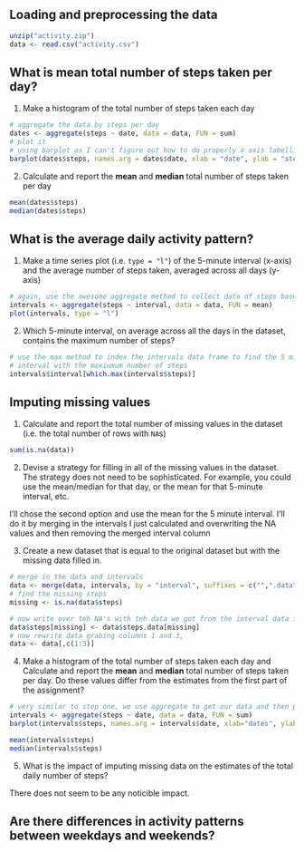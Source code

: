 ## Loading and preprocessing the data
```r
unzip("activity.zip")
data <- read.csv("activity.csv")
```

## What is mean total number of steps taken per day?

1. Make a histogram of the total number of steps taken each day

```r
# aggregate the data by steps per day
dates <- aggregate(steps ~ date, data = data, FUN = sum)
# plot it 
# using barplot as I can't figure out how to do properly x axis labelling
barplot(dates$steps, names.arg = dates$date, xlab = "date", ylab = "steps")
```

2. Calculate and report the **mean** and **median** total number of
steps taken per day

```r
mean(dates$steps)
median(dates$steps)
```
## What is the average daily activity pattern?

1. Make a time series plot (i.e. `type = "l"`) of the 5-minute
interval (x-axis) and the average number of steps taken, averaged
across all days (y-axis)

```r
# again, use the awesome aggregate method to collect data of steps based on interval
intervals <- aggregate(steps ~ interval, data = data, FUN = mean)
plot(intervals, type = "l")
```

2. Which 5-minute interval, on average across all the days in the
dataset, contains the maximum number of steps?

```r
# use the max method to index the intervals data frame to find the 5 minute
# interval with the maxiumum number of steps
intervals$interval[which.max(intervals$steps)]
```

## Imputing missing values

1. Calculate and report the total number of missing values in the
dataset (i.e. the total number of rows with `NA`s)

```r
sum(is.na(data))
```

2. Devise a strategy for filling in all of the missing values in the
dataset. The strategy does not need to be sophisticated. For
example, you could use the mean/median for that day, or the mean
for that 5-minute interval, etc.

I'll chose the second option and use the mean for the 5 minute interval.
I'll do it by merging in the intervals I just calculated and overwriting 
the NA values and then removing the merged interval column

3. Create a new dataset that is equal to the original dataset but with
the missing data filled in.

```r
# merge in the data and intervals
data <- merge(data, intervals, by = "interval", suffixes = c("",".data"))
# find the missing steps
missing <- is.na(data$steps)

# now write over teh NA's with teh data we got from the interval data frame
data$steps[missing] <- data$steps.data[missing]
# now rewrite data grabing columns 1 and 3, 
data <- data[,c(1:3)]
```

4. Make a histogram of the total number of steps taken each day and
Calculate and report the **mean** and **median** total number of
steps taken per day. Do these values differ from the estimates from
the first part of the assignment? 

```r
# very similar to step one, we use aggregate to get our data and then plot with barplot
intervals <- aggregate(steps ~ date, data = data, FUN = sum)
barplot(intervals$steps, names.arg = intervals$date, xlab="dates", ylab="steps per day")

mean(intervals$steps)
median(intervals$steps)
```

5. What is the impact of imputing missing data on the estimates of the total daily number of steps?

There does not seem to be any noticible impact.

## Are there differences in activity patterns between weekdays and weekends?
